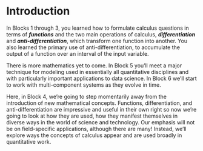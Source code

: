 # Introduction {- #block4-intro-draft .nonumber}

In Blocks 1 through 3, you learned how to formulate calculus questions in terms of ***functions*** and the two main operations of calculus, ***differentiation*** and ***anti-differentiation***, which transform one function into another. You also learned the primary use of anti-differentiation, to accumulate the output of a function over an interval of the input variable.

There is more mathematics yet to come. In Block 5 you'll meet a major technique for modeling used in essentially all quantitative disciplines and with particularly important applications to data science. In Block 6 we'll start to work with multi-component systems as they evolve in time.

Here, in Block 4, we're going to step momentarily away from the introduction of new mathematical concepts. Functions, differentiation, and anti-differentiation are impressive and useful in their own right so now we're going to look at how they are used, how they manifest themselves in diverse ways in the world of science and technology. Our emphasis will not be on field-specific applications, although there are many! Instead, we'll explore ways the concepts of calculus appear and are used broadly in quantitative work.
